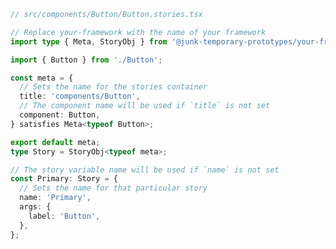```ts
// src/components/Button/Button.stories.tsx

// Replace your-framework with the name of your framework
import type { Meta, StoryObj } from '@junk-temporary-prototypes/your-framework';

import { Button } from './Button';

const meta = {
  // Sets the name for the stories container
  title: 'components/Button',
  // The component name will be used if `title` is not set
  component: Button,
} satisfies Meta<typeof Button>;

export default meta;
type Story = StoryObj<typeof meta>;

// The story variable name will be used if `name` is not set
const Primary: Story = {
  // Sets the name for that particular story
  name: 'Primary',
  args: {
    label: 'Button',
  },
};
```
